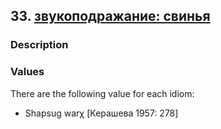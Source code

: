 ## 33. <a href =  'https://agricolamz.github.io/The_Circassian_Isoglosses_Database/33.html'>звукоподражание: свинья</a>
### Description



### Values
There are the following value for each idiom:

* Shapsug  warχ [Керашева 1957: 278] 

